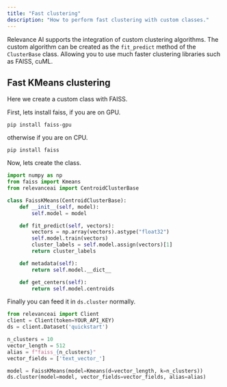 ```yaml
---
title: "Fast clustering"
description: "How to perform fast clustering with custom classes."
---
```


Relevance AI supports the integration of custom clustering algorithms. The custom algorithm can be created as the `fit_predict` method of the `ClusterBase` class. Allowing you to use much faster clustering libraries such as FAISS, cuML.

## Fast KMeans clustering

Here we create a custom class with FAISS.

First, lets install faiss, if you are on GPU.

```shell Shell 
pip install faiss-gpu
```

otherwise if you are on CPU.

```shell Shell 
pip install faiss
```

Now, lets create the class.

```python Python
import numpy as np
from faiss import Kmeans
from relevanceai import CentroidClusterBase

class FaissKMeans(CentroidClusterBase):
    def __init__(self, model):
        self.model = model

    def fit_predict(self, vectors):
        vectors = np.array(vectors).astype("float32")
        self.model.train(vectors)
        cluster_labels = self.model.assign(vectors)[1]
        return cluster_labels

    def metadata(self):
        return self.model.__dict__

    def get_centers(self):
        return self.model.centroids
```

Finally you can feed it in `ds.cluster` normally.

```python Python
from relevanceai import Client
client = Client(token=YOUR_API_KEY)
ds = client.Dataset('quickstart')

n_clusters = 10
vector_length = 512
alias = f"faiss_{n_clusters}"
vector_fields = ['text_vector_']

model = FaissKMeans(model=Kmeans(d=vector_length, k=n_clusters))
ds.cluster(model=model, vector_fields=vector_fields, alias=alias)
```
